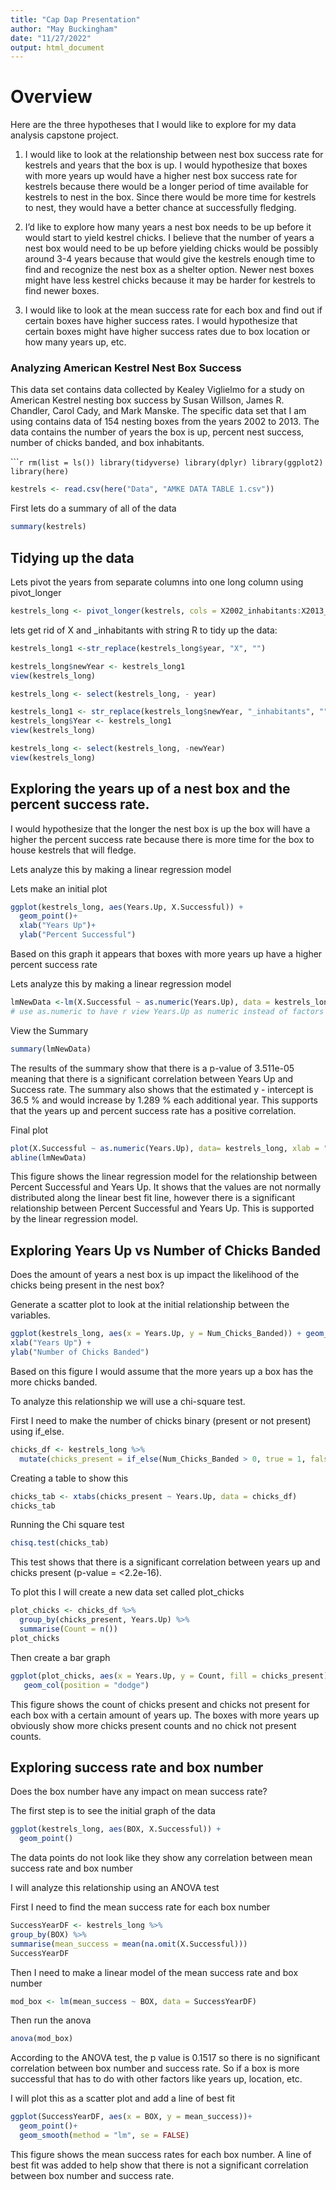 ```yaml
---
title: "Cap Dap Presentation"
author: "May Buckingham"
date: "11/27/2022"
output: html_document
---
```


# Overview
Here are the three hypotheses that I would like to explore for my data analysis capstone project.

1. I would like to look at the relationship between nest box success rate for kestrels and years that the box is up. I would hypothesize that boxes with more years up would have a higher nest box success rate for kestrels because there would be a longer period of time available for kestrels to nest in the box. Since there would be more time for kestrels to nest, they would have a better chance at successfully fledging. 

2. I'd like to explore how many years a nest box needs to be up before it would start to yield kestrel chicks. I believe that the number of years a nest box would need to be up before yielding chicks would be possibly around 3-4 years because that would give the kestrels enough time to find and recognize the nest box as a shelter option. Newer nest boxes might have less kestrel chicks because it may be harder for kestrels to find newer boxes. 

3. I would like to look at the mean success rate for each box and find out if certain boxes have higher success rates. I would hypothesize that certain boxes might have higher success rates due to box location or how many years up, etc. 

### Analyzing American Kestrel Nest Box Success

This data set contains data collected by Kealey Viglielmo for a study on American Kestrel nesting box success by Susan Willson, James R. Chandler, Carol Cady, and Mark Manske. The specific data set that I am using contains data of 154 nesting boxes from the years 2002 to 2013. The data contains the number of years the box is up, percent nest success, number of chicks banded, and box inhabitants. 



``````r
rm(list = ls())
library(tidyverse)
library(dplyr)
library(ggplot2)
library(here)
```

```r
kestrels <- read.csv(here("Data", "AMKE DATA TABLE 1.csv"))
```


First lets do a summary of all of the data 
```r
summary(kestrels)
```
## Tidying up the data

Lets pivot the years from separate columns into one long column using pivot_longer
```r
kestrels_long <- pivot_longer(kestrels, cols = X2002_inhabitants:X2013_inhabitants, names_to = "year", values_to = "inhabitants")
```

lets get rid of X and _inhabitants with string R to tidy up the data:
```r
kestrels_long1 <-str_replace(kestrels_long$year, "X", "")

kestrels_long$newYear <- kestrels_long1
view(kestrels_long)
```
```r
kestrels_long <- select(kestrels_long, - year)
```
```r
kestrels_long1 <- str_replace(kestrels_long$newYear, "_inhabitants", "")
kestrels_long$Year <- kestrels_long1
view(kestrels_long)
```
```r
kestrels_long <- select(kestrels_long, -newYear)
view(kestrels_long)
```

## Exploring the years up of a nest box and the percent success rate.


I would hypothesize that the longer the nest box is up the box will have a higher the percent success rate because there is more time for the box to house kestrels that will fledge.

Lets analyze this by making a linear regression model

Lets make an initial plot
```r
ggplot(kestrels_long, aes(Years.Up, X.Successful)) + 
  geom_point()+
  xlab("Years Up")+
  ylab("Percent Successful")
```
Based on this graph it appears that boxes with more years up have a higher percent success rate 


Lets analyze this by making a linear regression model
```r
lmNewData <-lm(X.Successful ~ as.numeric(Years.Up), data = kestrels_long)
# use as.numeric to have r view Years.Up as numeric instead of factors
```

View the Summary
```r
summary(lmNewData)
```
The results of the summary show that there is a p-value of 3.511e-05 meaning that there is a significant correlation between Years Up and Success rate. The summary also shows that the estimated y - intercept is 36.5 % and would increase by 1.289 % each additional year. This supports that the years up and percent success rate has a positive correlation.

Final plot
```r
plot(X.Successful ~ as.numeric(Years.Up), data= kestrels_long, xlab = "Years Up", ylab = "Percent Successful")+
abline(lmNewData) 
```
This figure shows the linear regression model for the relationship between Percent Successful and Years Up. It shows that the values are not normally distributed along the linear best fit line, however there is a significant relationship between Percent Successful and Years Up. This is supported by the linear regression model.

## Exploring Years Up vs Number of Chicks Banded

Does the amount of years a nest box is up impact the likelihood of the chicks being present in the nest box?

Generate a scatter plot to look at the initial relationship between the variables.
```r
ggplot(kestrels_long, aes(x = Years.Up, y = Num_Chicks_Banded)) + geom_point(size =2)+
xlab("Years Up") +
ylab("Number of Chicks Banded")

```
Based on this figure I would assume that the more years up a box has the more chicks banded.

To analyze this relationship we will use a chi-square test.

First I need to make the number of chicks binary (present or not present) using if_else.
```r
chicks_df <- kestrels_long %>%
  mutate(chicks_present = if_else(Num_Chicks_Banded > 0, true = 1, false = 0))
```
Creating a table to show this
```r
chicks_tab <- xtabs(chicks_present ~ Years.Up, data = chicks_df)
chicks_tab
```
Running the Chi square test
```r
chisq.test(chicks_tab)
```
This test shows that there is a significant correlation between years up and chicks present (p-value = <2.2e-16). 

To plot this I will create a new data set called plot_chicks
```r
plot_chicks <- chicks_df %>%
  group_by(chicks_present, Years.Up) %>%
  summarise(Count = n()) 
plot_chicks
```
Then create a bar graph
```r
ggplot(plot_chicks, aes(x = Years.Up, y = Count, fill = chicks_present)) +
   geom_col(position = "dodge") 

```
This figure shows the count of chicks present and chicks not present for each box with a certain amount of years up. The boxes with more years up obviously show more chicks present counts and no chick not present counts.

## Exploring success rate and box number

Does the box number have any impact on mean success rate?

The first step is to see the initial graph of the data
```r
ggplot(kestrels_long, aes(BOX, X.Successful)) + 
  geom_point()
```
The data points do not look like they show any correlation between mean success rate and box number

I will analyze this relationship using an ANOVA test

First I need to find the mean success rate for each box number
```r
SuccessYearDF <- kestrels_long %>%
group_by(BOX) %>%
summarise(mean_success = mean(na.omit(X.Successful)))
SuccessYearDF
```
Then I need to make a linear model of the mean success rate and box number
```r
mod_box <- lm(mean_success ~ BOX, data = SuccessYearDF)
```
Then run the anova
```r
anova(mod_box)
```
According to the ANOVA test, the p value is 0.1517 so there is no significant correlation between box number and success rate. So if a box is more successful that has to do with other factors like years up, location, etc.

I will plot this as a scatter plot and add a line of best fit 
```r
ggplot(SuccessYearDF, aes(x = BOX, y = mean_success))+
  geom_point()+
  geom_smooth(method = "lm", se = FALSE)
```
This figure shows the mean success rates for each box number. A line of best fit was added to help show that there is not a significant correlation between box number and success rate.
